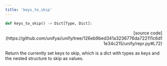 ```yaml
---
title: 'keys_to_skip'
---
```


```python
def keys_to_skip() -> Dict[Type, Dict]:
```

<p align="right">[source code](https://github.com/unifyai/unify/tree/126eb9bed341a3236776da722111c6d11e34c215/unify/repr.py#L72)</p>

Return the currently set keys to skip, which is a dict with types as keys and the
nested structure to skip as values.